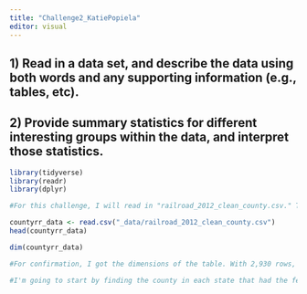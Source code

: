 ```yaml
---
title: "Challenge2_KatiePopiela"
editor: visual
---
```


## 1) Read in a data set, and describe the data using both words and any supporting information (e.g., tables, etc).
## 2) Provide summary statistics for different interesting groups within the data, and interpret those statistics.

```r
library(tidyverse)
library(readr)
library(dplyr)

#For this challenge, I will read in "railroad_2012_clean_county.csv." This dataset shows the number of railroad employees in each county in each state.
```

```r
countyrr_data <- read.csv("_data/railroad_2012_clean_county.csv")
head(countyrr_data)
```

```r
dim(countyrr_data)
```

```r
#For confirmation, I got the dimensions of the table. With 2,930 rows, it must be filtered down and grouped in some way in order to present specific information. 

#I'm going to start by finding the county in each state that had the fewest postal employees
```

